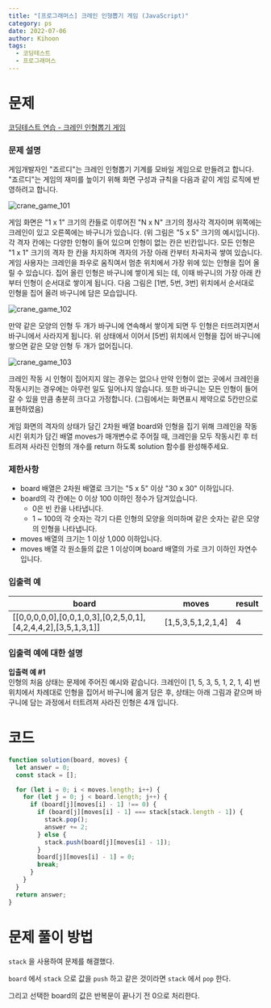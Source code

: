 ```yaml
---
title: "[프로그래머스] 크레인 인형뽑기 게임 (JavaScript)"
category: ps
date: 2022-07-06
author: Kihoon
tags:
  - 코딩테스트
  - 프로그래머스
---
```


# 문제

[코딩테스트 연습 - 크레인 인형뽑기 게임](https://school.programmers.co.kr/learn/courses/30/lessons/64061)

### 문제 설명

게임개발자인 "죠르디"는 크레인 인형뽑기 기계를 모바일 게임으로 만들려고 합니다.
"죠르디"는 게임의 재미를 높이기 위해 화면 구성과 규칙을 다음과 같이 게임 로직에 반영하려고 합니다.

![crane_game_101](./image/crane_game_101.png)

게임 화면은 "1 x 1" 크기의 칸들로 이루어진 "N x N" 크기의 정사각 격자이며 위쪽에는 크레인이 있고 오른쪽에는 바구니가 있습니다. (위 그림은 "5 x 5" 크기의 예시입니다). 각 격자 칸에는 다양한 인형이 들어 있으며 인형이 없는 칸은 빈칸입니다. 모든 인형은 "1 x 1" 크기의 격자 한 칸을 차지하며 격자의 가장 아래 칸부터 차곡차곡 쌓여 있습니다. 게임 사용자는 크레인을 좌우로 움직여서 멈춘 위치에서 가장 위에 있는 인형을 집어 올릴 수 있습니다. 집어 올린 인형은 바구니에 쌓이게 되는 데, 이때 바구니의 가장 아래 칸부터 인형이 순서대로 쌓이게 됩니다. 다음 그림은 [1번, 5번, 3번] 위치에서 순서대로 인형을 집어 올려 바구니에 담은 모습입니다.

![crane_game_102](./image/crane_game_102.png)

만약 같은 모양의 인형 두 개가 바구니에 연속해서 쌓이게 되면 두 인형은 터뜨려지면서 바구니에서 사라지게 됩니다. 위 상태에서 이어서 [5번] 위치에서 인형을 집어 바구니에 쌓으면 같은 모양 인형 두 개가 없어집니다.

![crane_game_103](./image/crane_game_103.gif)

크레인 작동 시 인형이 집어지지 않는 경우는 없으나 만약 인형이 없는 곳에서 크레인을 작동시키는 경우에는 아무런 일도 일어나지 않습니다. 또한 바구니는 모든 인형이 들어갈 수 있을 만큼 충분히 크다고 가정합니다. (그림에서는 화면표시 제약으로 5칸만으로 표현하였음)

게임 화면의 격자의 상태가 담긴 2차원 배열 board와 인형을 집기 위해 크레인을 작동시킨 위치가 담긴 배열 moves가 매개변수로 주어질 때, 크레인을 모두 작동시킨 후 터트려져 사라진 인형의 개수를 return 하도록 solution 함수를 완성해주세요.

### 제한사항

- board 배열은 2차원 배열로 크기는 "5 x 5" 이상 "30 x 30" 이하입니다.
- board의 각 칸에는 0 이상 100 이하인 정수가 담겨있습니다.
  - 0은 빈 칸을 나타냅니다.
  - 1 ~ 100의 각 숫자는 각기 다른 인형의 모양을 의미하며 같은 숫자는 같은 모양의 인형을 나타냅니다.
- moves 배열의 크기는 1 이상 1,000 이하입니다.
- moves 배열 각 원소들의 값은 1 이상이며 board 배열의 가로 크기 이하인 자연수입니다.

### 입출력 예

| board                                                         | moves             | result |
| ------------------------------------------------------------- | ----------------- | ------ |
| [[0,0,0,0,0],[0,0,1,0,3],[0,2,5,0,1],[4,2,4,4,2],[3,5,1,3,1]] | [1,5,3,5,1,2,1,4] | 4      |

### 입출력 예에 대한 설명

**입출력 예 #1** <br/>
인형의 처음 상태는 문제에 주어진 예시와 같습니다. 크레인이 [1, 5, 3, 5, 1, 2, 1, 4] 번 위치에서 차례대로 인형을 집어서 바구니에 옮겨 담은 후, 상태는 아래 그림과 같으며 바구니에 담는 과정에서 터트려져 사라진 인형은 4개 입니다.

# 코드

```jsx
function solution(board, moves) {
  let answer = 0;
  const stack = [];

  for (let i = 0; i < moves.length; i++) {
    for (let j = 0; j < board.length; j++) {
      if (board[j][moves[i] - 1] !== 0) {
        if (board[j][moves[i] - 1] === stack[stack.length - 1]) {
          stack.pop();
          answer += 2;
        } else {
          stack.push(board[j][moves[i] - 1]);
        }
        board[j][moves[i] - 1] = 0;
        break;
      }
    }
  }
  return answer;
}
```

# 문제 풀이 방법

`stack` 을 사용하여 문제를 해결했다.

`board` 에서 `stack` 으로 값을 `push` 하고 같은 것이라면 `stack` 에서 `pop` 한다.

그리고 선택한 board의 값은 반복문이 끝나기 전 0으로 처리한다.
